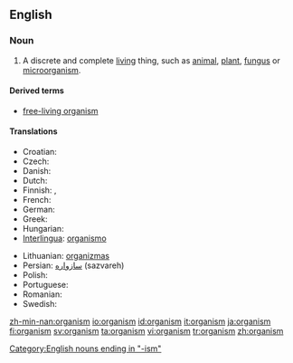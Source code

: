 ==English==
{{wikipedia}}
===Noun===
{{en-noun}}

# {{biology}} A discrete and complete [[living]] thing, such as [[animal]], [[plant]], [[fungus]] or [[microorganism]].

====Derived terms====
*[[free-living organism]]

====Translations====
{{trans-top|living thing}}
* Croatian: {{t-|hr|organizam|m}}
* Czech: {{t+|cs|organizmus|m}}
* Danish: {{t-|da|organisme|c}}
* Dutch: {{t+|nl|organisme|n}}
* Finnish: {{t+|fi|eliö}}, {{t+|fi|organismi}}
* French: {{t+|fr|organisme|m}}
* German: {{t+|de|Organismus|m}}
* Greek: {{t+|el|οργανισμός|m|tr=organismos|sc=Grek}}
* Hungarian: {{t+|hu|organizmus}}
* [[Interlingua]]: [[organismo]]
{{trans-mid}}
* Lithuanian: [[organizmas]] {{m}}
* Persian: [[سازواره]] (sazvareh)
* Polish: {{t+|pl|organizm|m}}
* Portuguese: {{t+|pt|organismo|m}}
* Romanian: {{t-|ro|organism|n}}
* Swedish: {{t+|sv|organism|c}}
{{trans-bottom}}

[[Category:English nouns ending in "-ism"]]

[[zh-min-nan:organism]]
[[io:organism]]
[[id:organism]]
[[it:organism]]
[[ja:organism]]
[[fi:organism]]
[[sv:organism]]
[[ta:organism]]
[[vi:organism]]
[[tr:organism]]
[[zh:organism]]